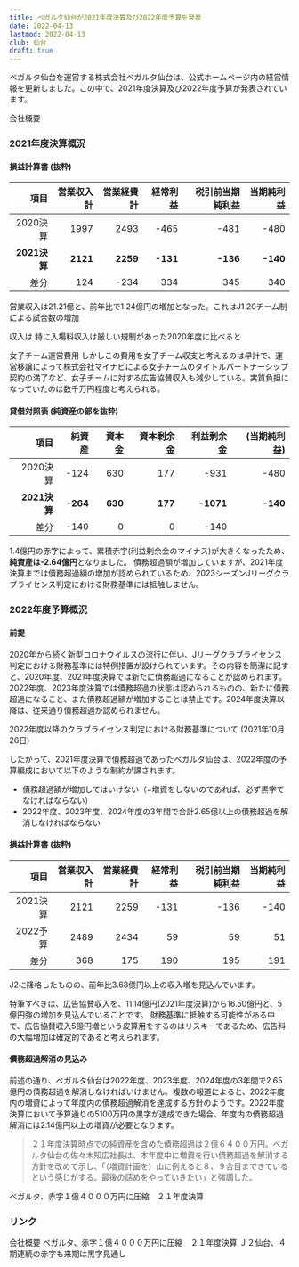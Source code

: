 ```yaml
---
title: ベガルタ仙台が2021年度決算及び2022年度予算を発表
date: 2022-04-13
lastmod: 2022-04-13
club: 仙台
draft: true
---
```


ベガルタ仙台を運営する株式会社ベガルタ仙台は、公式ホームページ内の経営情報を更新しました。この中で、2021年度決算及び2022年度予算が発表されています。

<PanelLink to="https://www.vegalta.co.jp/club/company.html">
  会社概要
</PanelLink>

### 2021年度決算概況

#### 損益計算書 (抜粋)

|         項目 | 営業収入計 | 営業経費計 |  経常利益 | 税引前当期純利益 | 当期純利益 |
|------------:|----------:|---------:|---------:|--------------:|---------:|
|     2020決算 |    1997   |   2493   |   -465   |        -481   |   -480   |
| **2021決算** |  **2121** | **2259** | **-131** |      **-136** | **-140** |
|         差分 | <Diff>124</Diff> | <Diff>-234</Diff> | <Diff>334</Diff> | <Diff>345</Diff> | <Diff>340</Diff> |

営業収入は21.21億と、前年比で1.24億円の増加となった。これはJ1 20チーム制による試合数の増加

収入は
特に入場料収入は厳しい規制があった2020年度に比べると

女子チーム運営費用
しかしこの費用を女子チーム収支と考えるのは早計で、運営移譲によって株式会社マイナビによる女子チームのタイトルパートナーシップ契約の満了など、女子チームに対する広告協賛収入も減少している。実質負担になっていたのは数千万円程度と考えられる。

#### 貸借対照表 (純資産の部を抜粋)

|         項目 |             純資産 |   資本金 | 資本剰余金 |         利益剰余金 | (当期純利益) |
|------------:|------------------:|--------:|---------:|------------------:|-----------:|
|     2020決算 |            -124   |   630   |    177   |             -931	|     -480   |
| **2021決算** |          **-264** | **630** |  **177** |         **-1071** |   **-140** |
|         差分 | <Diff>-140</Diff> |     0   |      0   | <Diff>-140</Diff> |            |

1.4億円の赤字によって、累積赤字(利益剰余金のマイナス)が大きくなったため、**純資産は-2.64億円**となりました。
債務超過額が増加していますが、2021年度決算までは債務超過額の増加が認められているため、2023シーズンJリーグクラブライセンス判定における財務基準には抵触しません。

### 2022年度予算概況

#### 前提

2020年から続く新型コロナウイルスの流行に伴い、Jリーグクラブライセンス判定における財務基準には特例措置が設けられています。その内容を簡潔に記すと、2020年度、2021年度決算では新たに債務超過になることが認められます。2022年度、2023年度決算では債務超過の状態は認められるものの、新たに債務超過になること、また債務超過額が増加することは禁止です。2024年度決算以降は、従来通り債務超過が認められません。

<PanelLink to="https://aboutj.jleague.jp/corporate/release/24748/">
  2022年度以降のクラブライセンス判定における財務基準について (2021年10月26日)
</PanelLink>

したがって、2021年度決算で債務超過であったベガルタ仙台は、2022年度の予算編成において以下のような制約が課されます。

- 債務超過額が増加してはいけない（=増資をしないのであれば、必ず黒字でなければならない）
- 2022年度、2023年度、2024年度の3年間で合計2.65億以上の債務超過を解消しなければならない

#### 損益計算書 (抜粋)

|         項目 | 営業収入計 | 営業経費計 |  経常利益 | 税引前当期純利益 | 当期純利益 |
|------------:|----------:|---------:|---------:|--------------:|---------:|
|   2021決算   |    2121   |   2259   |   -131   |        -136   |   -140   |
|   2022予算   |    2489   |   2434   |     59   |          59   |     51   |
|         差分 | <Diff>368</Diff> | <Diff>175</Diff> | <Diff>190</Diff> | <Diff>195</Diff> | <Diff>191</Diff> |

J2に降格したものの、前年比3.68億円以上の収入増を見込んでいます。

特筆すべきは、広告協賛収入を、11.14億円(2021年度決算)から16.50億円と、5億円強の増加を見込んでいることです。
財務基準に抵触する可能性がある中で、広告協賛収入5億円増という皮算用をするのはリスキーであるため、広告料の大幅増加は確定的であると考えられます。

#### 債務超過解消の見込み

前述の通り、ベガルタ仙台は2022年度、2023年度、2024年度の3年間で2.65億円の債務超過を解消しなければいけません。複数の報道によると、2022年度内の増資によって年度内の債務超過解消を達成する方針のようです。2022年度決算において予算通りの5100万円の黒字が達成できた場合、年度内の債務超過解消には2.14億円以上の増資が必要となります。

> ２１年度決算時点での純資産を含めた債務超過は２億６４００万円。ベガルタ仙台の佐々木知広社長は、本年度中に増資を行い債務超過を解消する方針を改めて示し、「（増資計画を）山に例えると８、９合目まできているという感じがする。最後の詰めをやっていきたい」と強調した。

<PanelLink to="https://kahoku.news/articles/20220406khn000007.html">
  ベガルタ、赤字１億４０００万円に圧縮　２１年度決算
</PanelLink>

### リンク

<PanelLink to="https://www.vegalta.co.jp/club/company.html">
  会社概要
</PanelLink>

<PanelLink to="https://kahoku.news/articles/20220406khn000007.html">
  ベガルタ、赤字１億４０００万円に圧縮　２１年度決算
</PanelLink>

<PanelLink to="https://hochi.news/articles/20220406-OHT1T51052.html?page=1">
  Ｊ２仙台、４期連続の赤字も来期は黒字見通し
</PanelLink>
